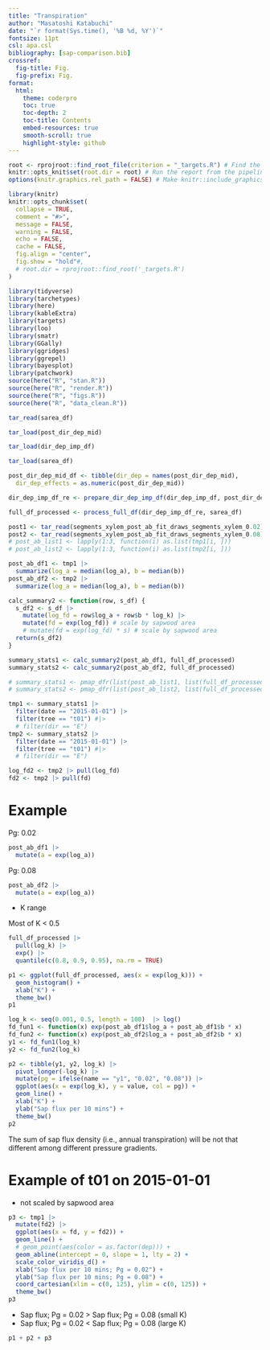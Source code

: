 ```yaml
---
title: "Transpiration"
author: "Masatoshi Katabuchi"
date: "`r format(Sys.time(), '%B %d, %Y')`"
fontsize: 11pt
csl: apa.csl
bibliography: [sap-comparison.bib]
crossref:
  fig-title: Fig.
  fig-prefix: Fig.
format:
  html:
    theme: coderpro
    toc: true
    toc-depth: 2
    toc-title: Contents
    embed-resources: true
    smooth-scroll: true
    highlight-style: github
---
```


```r
root <- rprojroot::find_root_file(criterion = "_targets.R") # Find the pipeline root directory.
knitr::opts_knit$set(root.dir = root) # Run the report from the pipeline root directory.
options(knitr.graphics.rel_path = FALSE) # Make knitr::include_graphics() use absolute paths.
```

```r
library(knitr)
knitr::opts_chunk$set(
  collapse = TRUE,
  comment = "#>",
  message = FALSE,
  warning = FALSE,
  echo = FALSE,
  cache = FALSE,
  fig.align = "center",
  fig.show = "hold"#,
  # root.dir = rprojroot::find_root('_targets.R')
)
```

```r
library(tidyverse)
library(tarchetypes)
library(here)
library(kableExtra)
library(targets)
library(loo)
library(smatr)
library(GGally)
library(ggridges)
library(ggrepel)
library(bayesplot)
library(patchwork)
source(here("R", "stan.R"))
source(here("R", "render.R"))
source(here("R", "figs.R"))
source(here("R", "data_clean.R"))
```

```r
tar_read(sarea_df)

tar_load(post_dir_dep_mid)

tar_load(dir_dep_imp_df)

tar_load(sarea_df)

post_dir_dep_mid_df <- tibble(dir_dep = names(post_dir_dep_mid),
  dir_dep_effects = as.numeric(post_dir_dep_mid))

dir_dep_imp_df_re <- prepare_dir_dep_imp_df(dir_dep_imp_df, post_dir_dep_mid_df)

full_df_processed <- process_full_df(dir_dep_imp_df_re, sarea_df)

post1 <- tar_read(segments_xylem_post_ab_fit_draws_segments_xylem_0.02)
post2 <- tar_read(segments_xylem_post_ab_fit_draws_segments_xylem_0.08)
# post_ab_list1 <- lapply(1:3, function(i) as.list(tmp1[i, ]))
# post_ab_list2 <- lapply(1:3, function(i) as.list(tmp2[i, ]))

post_ab_df1 <- tmp1 |>
  summarize(log_a = median(log_a), b = median(b))
post_ab_df2 <- tmp2 |>
  summarize(log_a = median(log_a), b = median(b))

calc_summary2 <- function(row, s_df) {
  s_df2 <- s_df |>
    mutate(log_fd = row$log_a + row$b * log_k) |>
    mutate(fd = exp(log_fd)) # scale by sapwood area
    # mutate(fd = exp(log_fd) * s) # scale by sapwood area
  return(s_df2)
}

summary_stats1 <- calc_summary2(post_ab_df1, full_df_processed)
summary_stats2 <- calc_summary2(post_ab_df2, full_df_processed)

# summary_stats1 <- pmap_dfr(list(post_ab_list1, list(full_df_processed)), calc_summary2, .id = "id")
# summary_stats2 <- pmap_dfr(list(post_ab_list2, list(full_df_processed)), calc_summary2, .id = "id")

tmp1 <- summary_stats1 |>
  filter(date == "2015-01-01") |>
  filter(tree == "t01") #|>
  # filter(dir == "E")
tmp2 <- summary_stats2 |>
  filter(date == "2015-01-01") |>
  filter(tree == "t01") #|>
  # filter(dir == "E")

log_fd2 <- tmp2 |> pull(log_fd)
fd2 <- tmp2 |> pull(fd)
```

# Example

Pg: 0.02
```r
post_ab_df1 |>
  mutate(a = exp(log_a))
```


Pg: 0.08
```r
post_ab_df2 |>
  mutate(a = exp(log_a))
```

- K range

Most of K < 0.5
```r
full_df_processed |>
  pull(log_k) |>
  exp() |>
  quantile(c(0.8, 0.9, 0.95), na.rm = TRUE)

p1 <- ggplot(full_df_processed, aes(x = exp(log_k))) +
  geom_histogram() +
  xlab("K") +
  theme_bw()
p1
```

```r
log_k <- seq(0.001, 0.5, length = 100)  |> log()
fd_fun1 <- function(x) exp(post_ab_df1$log_a + post_ab_df1$b * x)
fd_fun2 <- function(x) exp(post_ab_df2$log_a + post_ab_df2$b * x)
y1 <- fd_fun1(log_k)
y2 <- fd_fun2(log_k)

p2 <- tibble(y1, y2, log_k) |>
  pivot_longer(-log_k) |>
  mutate(pg = ifelse(name == "y1", "0.02", "0.08")) |>
  ggplot(aes(x = exp(log_k), y = value, col = pg)) +
  geom_line() +
  xlab("K") +
  ylab("Sap flux per 10 mins") +
  theme_bw()
p2
```

The sum of sap flux density (i.e., annual transpiration) will be not that different among different pressure gradients.

# Example of t01 on 2015-01-01

- not scaled by sapwood area

```r
p3 <- tmp1 |>
  mutate(fd2) |>
  ggplot(aes(x = fd, y = fd2)) +
  geom_line() +
  # geom_point(aes(color = as.factor(dep))) +
  geom_abline(intercept = 0, slope = 1, lty = 2) +
  scale_color_viridis_d() +
  xlab("Sap flux per 10 mins; Pg = 0.02") +
  ylab("Sap flux per 10 mins; Pg = 0.08") +
  coord_cartesian(xlim = c(0, 125), ylim = c(0, 125)) +
  theme_bw()
p3
```

- Sap flux; Pg = 0.02 > Sap flux; Pg = 0.08 (small K)
- Sap flux; Pg = 0.02 < Sap flux; Pg = 0.08 (large K)


```r
p1 + p2 + p3
```
